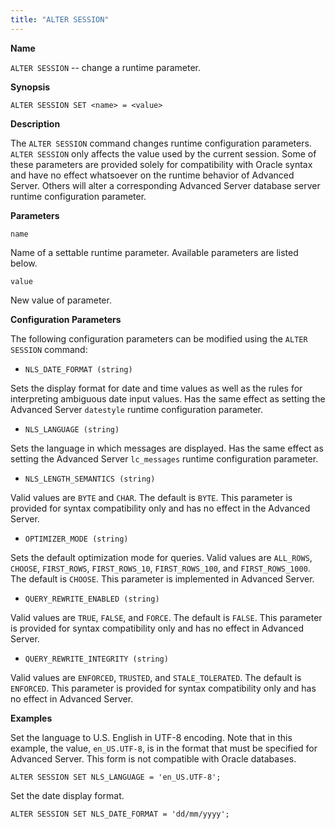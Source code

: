 ```yaml
---
title: "ALTER SESSION"
---
```


<div id="alter_session" class="registered_link"></div>

**Name**

`ALTER SESSION` -- change a runtime parameter.

**Synopsis**

```text
ALTER SESSION SET <name> = <value>
```

**Description**

The `ALTER SESSION` command changes runtime configuration parameters. `ALTER SESSION` only affects the value used by the current session. Some of these parameters are provided solely for compatibility with Oracle syntax and have no effect whatsoever on the runtime behavior of Advanced Server. Others will alter a corresponding Advanced Server database server runtime configuration parameter.

**Parameters**

`name`

 Name of a settable runtime parameter. Available parameters are listed below.

`value`

 New value of parameter.

**Configuration Parameters**

The following configuration parameters can be modified using the `ALTER SESSION` command:

-  `NLS_DATE_FORMAT (string)`

 Sets the display format for date and time values as well as the rules for interpreting ambiguous date input values. Has the same effect as setting the Advanced Server `datestyle` runtime configuration parameter.

-  `NLS_LANGUAGE (string)`

 Sets the language in which messages are displayed. Has the same effect as setting the Advanced Server `lc_messages` runtime configuration parameter.

-  `NLS_LENGTH_SEMANTICS (string)`

 Valid values are `BYTE` and `CHAR`. The default is `BYTE`. This parameter is provided for syntax compatibility only and has no effect in the Advanced Server.

-  `OPTIMIZER_MODE (string)`

 Sets the default optimization mode for queries. Valid values are `ALL_ROWS`, `CHOOSE`, `FIRST_ROWS`, `FIRST_ROWS_10`, `FIRST_ROWS_100`, and `FIRST_ROWS_1000`. The default is `CHOOSE`. This parameter is implemented in Advanced Server.

-  `QUERY_REWRITE_ENABLED (string)`

 Valid values are `TRUE`, `FALSE`, and `FORCE`. The default is `FALSE`. This parameter is provided for syntax compatibility only and has no effect in Advanced Server.

-  `QUERY_REWRITE_INTEGRITY (string)`

 Valid values are `ENFORCED`, `TRUSTED`, and `STALE_TOLERATED`. The default is `ENFORCED`. This parameter is provided for syntax compatibility only and has no effect in Advanced Server.

**Examples**

Set the language to U.S. English in UTF-8 encoding. Note that in this example, the value, `en_US.UTF-8`, is in the format that must be specified for Advanced Server. This form is not compatible with Oracle databases.

```text
ALTER SESSION SET NLS_LANGUAGE = 'en_US.UTF-8';
```

Set the date display format.

```text
ALTER SESSION SET NLS_DATE_FORMAT = 'dd/mm/yyyy';
```

